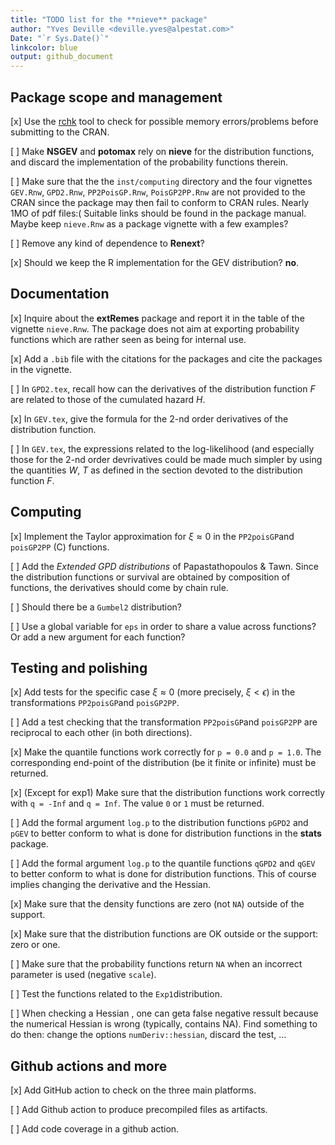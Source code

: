 ```yaml
--- 
title: "TODO list for the **nieve** package"
author: "Yves Deville <deville.yves@alpestat.com>"
Date: "`r Sys.Date()`"
linkcolor: blue
output: github_document
---
```


## Package scope and management 

[x] Use the
  [rchk](https://developer.r-project.org/Blog/public/2019/04/18/common-protect-errors/)
  tool to check for possible memory errors/problems before submitting
  to the CRAN.

[ ] Make **NSGEV** and **potomax** rely on **nieve** for the distribution
  functions, and discard the implementation of the probability
  functions therein.
  
[ ] Make sure that the the `inst/computing` directory and the four
  vignettes `GEV.Rnw`, `GPD2.Rnw`, `PP2PoisGP.Rnw`, `PoisGP2PP.Rnw`
  are not provided to the CRAN since the package may then fail to
  conform to CRAN rules. Nearly 1MO of pdf files:( Suitable links
  should be found in the package manual. Maybe keep `nieve.Rnw` as a
  package vignette with a few examples?
  
[ ] Remove any kind of dependence to **Renext**?

[x] Should we keep the R implementation for the GEV distribution? **no**.
  
  
## Documentation

[x] Inquire about the **extRemes** package and report it in the
  table of the vignette `nieve.Rnw`. The package does not aim at
  exporting probability functions which are rather seen as being for
  internal use.

[x] Add a `.bib` file with the citations for the packages and
  cite the packages in the vignette.
  
[ ] In `GPD2.tex`, recall how can the derivatives of the distribution
  function $F$ are related to those of the cumulated hazard $H$.
  
[x] In `GEV.tex`, give the formula for the 2-nd order derivatives of
   the distribution function.
  
[ ] In `GEV.tex`, the expressions related to the log-likelihood (and
   especially those for the $2$-nd order devrivatives could be made 
   much simpler by using the quantities $W$, $T$ as defined in the 
   section devoted to the distribution function $F$.
  
## Computing 

[x] Implement the Taylor approximation for $\xi \approx 0$ in the
   `PP2poisGP`and `poisGP2PP` (C) functions.

[ ] Add the *Extended GPD distributions* of Papastathopoulos &
  Tawn. Since the distribution functions or survival are obtained by
  composition of functions, the derivatives should come by chain rule.

[ ] Should there be a `Gumbel2` distribution?

[ ] Use a global variable for `eps` in order to share a value across
  functions? Or add a new argument for each function?

## Testing and polishing

[x] Add tests for the specific case $\xi \approx 0$ (more precisely,
  $\xi < \epsilon$) in the transformations `PP2poisGP`and
  `poisGP2PP`.
  
[ ] Add a test checking that the transformation `PP2poisGP`and
  `poisGP2PP` are reciprocal to each other (in both directions).

[x] Make the quantile functions work correctly for
  `p = 0.0` and `p = 1.0`. The corresponding end-point of the
  distribution (be it finite or infinite) must be returned.
  
[x] (Except for exp1) Make sure that the distribution functions
  work correctly with `q = -Inf` and `q = Inf`. The value `0` or `1`
  must be returned.
  
[ ] Add the formal argument `log.p` to the distribution functions
  `pGPD2` and `pGEV` to better conform to what is done for
  distribution functions in the **stats** package.
 
[ ] Add the formal argument `log.p` to the quantile functions `qGPD2`
  and `qGEV` to better conform to what is done for distribution
  functions. This of course implies changing the derivative and the
  Hessian.

[x] Make sure that the density functions are zero (not `NA`)
  outside of the support.

[x] Make sure that the distribution functions are OK outside or
  the support: zero or one.

[ ] Make sure that the probability functions return `NA` when an
  incorrect parameter is used (negative `scale`).

[ ] Test the functions related to the `Exp1`distribution.

[ ] When checking a Hessian , one can geta false negative ressult
  because the numerical Hessian is wrong (typically, contains NA).
  Find something to do then: change the options `numDeriv::hessian`,
  discard the test, ...

## Github actions and more

[x] Add GitHub action to check on the three main platforms.

[ ] Add Github action to produce precompiled files as artifacts.

[ ] Add code coverage in a github action.
